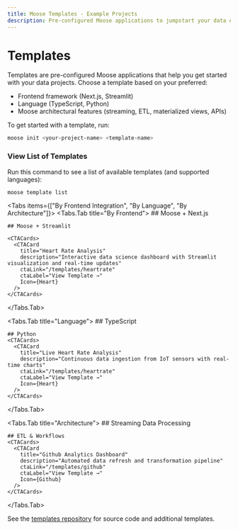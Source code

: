 ```yaml
---
title: Moose Templates - Example Projects
description: Pre-configured Moose applications to jumpstart your data engineering projects with Next.js, Streamlit, TypeScript, and Python
---
```



# Templates

Templates are pre-configured Moose applications that help you get started with your data projects. Choose a template based on your preferred:
- Frontend framework (Next.js, Streamlit)
- Language (TypeScript, Python)
- Moose architectural features (streaming, ETL, materialized views, APIs)

To get started with a template, run:

```bash copy
moose init <your-project-name> <template-name>
```

### View List of Templates
Run this command to see a list of available templates (and supported languages):
```bash copy
moose template list
```


<Tabs items={["By Frontend Integration", "By Language", "By Architecture"]}>
  <Tabs.Tab title="By Frontend">
    ## Moose + Next.js
    <CTACards>
      <CTACard
        title="Live Air Traffic Dashboard"
        description="Real-time aircraft tracking with Next.js frontend, WebSocket updates, and interactive maps"
        ctaLink="/templates/adsb"
        ctaLabel="View Template →"
        Icon={Plane}
      />
      <CTACard
        title="Github Analytics Dashboard"
        description="Trending repository analysis with Next.js charts and data tables"
        ctaLink="/templates/github"
        ctaLabel="View Template →"
        Icon={Github}
      />
      <CTACard
        title="Brainwave Analytics Platform"
        description="Real-time EEG data processing with terminal dashboard and advanced analytics"
        ctaLink="/templates/brainmoose"
        ctaLabel="View Template →"
        Icon={Brain}
      />
    </CTACards>

    ## Moose + Streamlit

    <CTACards>
      <CTACard
        title="Heart Rate Analysis"
        description="Interactive data science dashboard with Streamlit visualization and real-time updates"
        ctaLink="/templates/heartrate"
        ctaLabel="View Template →"
        Icon={Heart}
      />
    </CTACards>
  </Tabs.Tab>

  <Tabs.Tab title="Language">
    ## TypeScript
    <CTACards>
      <CTACard
        title="Live Air Traffic Dashboard"
        description="Real-time aircraft tracking with Next.js frontend and TypeScript type safety"
        ctaLink="/templates/adsb"
        ctaLabel="View Template →"
        Icon={Plane}
      />
      <CTACard
        title="Github Analytics Dashboard"
        description="Type-safe ETL pipeline with Next.js visualization"
        ctaLink="/templates/github"
        ctaLabel="View Template →"
        Icon={Github}
      />
      <CTACard
        title="Brainwave Analytics Platform"
        description="Type-safe EEG data processing with real-time terminal interface"
        ctaLink="/templates/brainmoose"
        ctaLabel="View Template →"
        Icon={Brain}
      />
    </CTACards>

    ## Python
    <CTACards>
      <CTACard
        title="Live Heart Rate Analysis"
        description="Continuous data ingestion from IoT sensors with real-time charts"
        ctaLink="/templates/heartrate"
        ctaLabel="View Template →"
        Icon={Heart}
      />
    </CTACards>
  </Tabs.Tab>

  <Tabs.Tab title="Architecture">
    ## Streaming Data Processing
    <CTACards>
      <CTACard
        title="Live Air Traffic Dashboard"
        description="Real-time stream processing with WebSocket updates"
        ctaLink="/templates/adsb"
        ctaLabel="View Template →"
        Icon={Plane}
      />
      <CTACard
        title="Live Heart Rate Analysis"
        description="Continuous data ingestion with real-time alerts"
        ctaLink="/templates/heartrate"
        ctaLabel="View Template →"
        Icon={Heart}
      />
      <CTACard
        title="Brainwave Analytics Platform"
        description="Real-time EEG data streaming with live analysis and visualization"
        ctaLink="/templates/brainmoose"
        ctaLabel="View Template →"
        Icon={Brain}
      />
    </CTACards>

    ## ETL & Workflows
    <CTACards>
      <CTACard
        title="Github Analytics Dashboard"
        description="Automated data refresh and transformation pipeline"
        ctaLink="/templates/github"
        ctaLabel="View Template →"
        Icon={Github}
      />
    </CTACards>
  </Tabs.Tab>
</Tabs>

See the [templates repository](https://github.com/514-labs/moose/tree/main/templates) for source code and additional templates.

<Contact />

